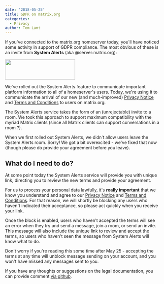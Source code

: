 ```yaml
---
date: '2018-05-25'
title: GDPR on matrix.org
categories:
  - Privacy
author: Tom Lant
---
```


If you've connected to the matrix.org homeserver today, you'll have noticed some activity in support of GDPR compliance. The most obvious of these is an invite from <strong>System Alerts</strong> (aka @server:matrix.org):

<a href="/blog/wp-content/uploads/2018/05/system_alerts_invite.png"><img class="alignnone size-full wp-image-3247" src="/blog/wp-content/uploads/2018/05/system_alerts_invite.png" alt="" width="227" height="66" /></a>

We've rolled out the System Alerts feature to communicate important platform information to all of a homeserver's users. Today, we're using it to communicate the arrival of our new (and much-improved) <a href="/docs/guides/privacy_notice.html">Privacy Notice</a> and <a href="/docs/guides/terms_and_conditions.html">Terms and Conditions</a> to users on matrix.org.

The System Alerts service takes the form of an (unrejectable) invite to a room. We took this approach to support maximum compatibility with the myriad Matrix clients (since all Matrix clients can support conversations in a room ?).

When we first rolled out System Alerts, we didn't allow users leave the System Alerts room. Sorry! We got a bit overexcited - we've fixed that now (though please do provide your agreement before you leave).
<h2>What do I need to do?</h2>
At some point today the System Alerts service will provide you with unique link, directing you to review the new terms and provide your agreement.

For us to process your personal data lawfully, it's <strong>really important</strong> that we know you understand and agree to our <a href="/docs/guides/privacy_notice.html">Privacy Notice</a> and <a href="/docs/guides/terms_and_conditions.html">Terms and Conditions</a>. For that reason, we will shortly be blocking any users who haven't indicated their acceptance, so please act quickly when you receive your link.

Once the block is enabled, users who haven't accepted the terms will see an error when they try and send a message, join a room, or send an invite. This message will also include the unique link to review and accept the terms, so users who haven't seen the message from System Alerts will know what to do.

Don't worry if you're reading this some time after May 25 - accepting the terms at any time will unblock message sending on your account, and you won't have missed any messages sent to you.

If you have any thoughts or suggestions on the legal documentation, you can provide comment <a href="https://github.com/matrix-org/matrix.org/tree/master/jekyll/_posts/guides">via github</a>.